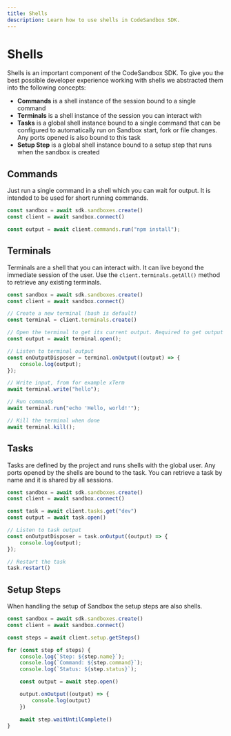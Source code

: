 ```yaml
---
title: Shells
description: Learn how to use shells in CodeSandbox SDK.
---
```



# Shells

Shells is an important component of the CodeSandbox SDK. To give you the best possible developer experience working with shells we abstracted them into the following concepts:

- **Commands** is a shell instance of the session bound to a single command
- **Terminals** is a shell instance of the session you can interact with
- **Tasks** is a global shell instance bound to a single command that can be configured to automatically run on Sandbox start, fork or file changes. Any ports opened is also bound to this task
- **Setup Step** is a global shell instance bound to a setup step that runs when the sandbox is created

## Commands

Just run a single command in a shell which you can wait for output. It is intended to be used for short running commands.

```ts
const sandbox = await sdk.sandboxes.create()
const client = await sandbox.connect()

const output = await client.commands.run("npm install");
```

## Terminals

Terminals are a shell that you can interact with. It can live beyond the immediate session of the user. Use the `client.terminals.getAll()` method to retrieve any existing terminals.

```ts
const sandbox = await sdk.sandboxes.create()
const client = await sandbox.connect()

// Create a new terminal (bash is default)
const terminal = client.terminals.create()

// Open the terminal to get its current output. Required to get output events.
const output = await terminal.open();

// Listen to terminal output
const onOutputDisposer = terminal.onOutput((output) => {
    console.log(output);
});

// Write input, from for example xTerm
await terminal.write("hello");

// Run commands
await terminal.run("echo 'Hello, world!'");

// Kill the terminal when done
await terminal.kill();
```

## Tasks

Tasks are defined by the project and runs shells with the global user. Any ports opened by the shells are bound to the task. You can retrieve a task by name and it is shared by all sessions.

```ts
const sandbox = await sdk.sandboxes.create()
const client = await sandbox.connect()

const task = await client.tasks.get("dev")
const output = await task.open()

// Listen to task output
const onOutputDisposer = task.onOutput((output) => {
    console.log(output);
});

// Restart the task
task.restart()
```

## Setup Steps

When handling the setup of Sandbox the setup steps are also shells.

```ts
const sandbox = await sdk.sandboxes.create()
const client = await sandbox.connect()

const steps = await client.setup.getSteps()

for (const step of steps) {
    console.log(`Step: ${step.name}`);
    console.log(`Command: ${step.command}`);
    console.log(`Status: ${step.status}`);

    const output = await step.open()

    output.onOutput((output) => {
        console.log(output)
    })

    await step.waitUntilComplete()
}
```
